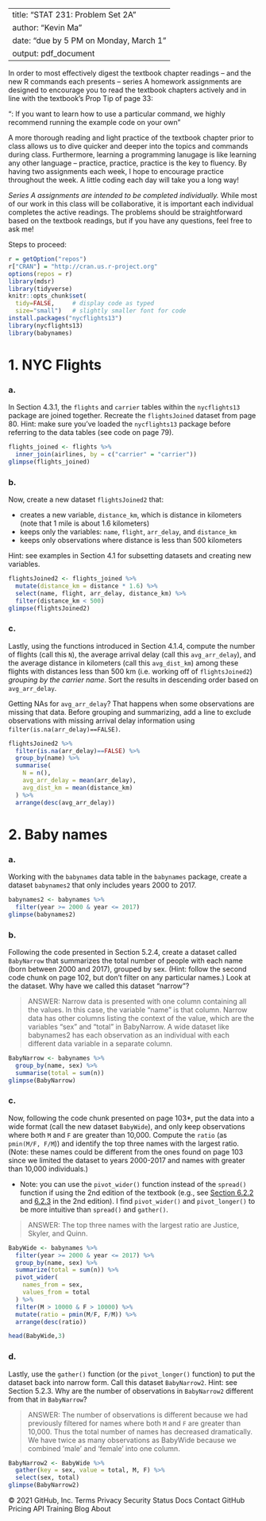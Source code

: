 
---
title: "STAT 231: Problem Set 2A"
author: "Kevin Ma"
date: "due by 5 PM on Monday, March 1"
output: pdf_document
---

In order to most effectively digest the textbook chapter readings -- and the  new R commands each presents -- series A homework assignments are designed to encourage you to read the textbook chapters actively and in line with the textbook's Prop Tip of page 33:

"\textbf{Pro Tip}: If you want to learn how to use a particular command, we highly recommend running the example code on your own" 

A more thorough reading and light practice of the textbook chapter prior to class allows us to dive quicker and deeper into the topics and commands during class.  Furthermore, learning a programming lanugage is like learning any other language -- practice, practice, practice is the key to fluency.  By having two assignments each week, I hope to encourage practice throughout the week.  A little coding each day will take you a long way!

*Series A assignments are intended to be completed individually.*  While most of our work in this class will be collaborative, it is important each individual completes the active readings.  The problems should be straightforward based on the textbook readings, but if you have any questions, feel free to ask me!

Steps to proceed:

\begin{enumerate}
\item In RStudio, go to File > Open Project, navigate to the folder with the course-content repo, select the course-content project (course-content.Rproj), and click "Open" 
\item Pull the course-content repo (e.g. using the blue-ish down arrow in the Git tab in upper right window)
\item Copy ps2A.Rmd from the course repo to your repo (see page 6 of the GitHub Classroom Guide for Stat231 if needed)
\item Close the course-content repo project in RStudio
\item Open YOUR repo project in RStudio
\item In the ps2A.Rmd file in YOUR repo, replace "YOUR NAME HERE" with your name
\item Add in your responses, committing and pushing to YOUR repo in appropriate places along the way
\item Run "Knit PDF" 
\item Upload the pdf to Gradescope.  Don't forget to select which of your pages are associated with each problem.  \textit{You will not get credit for work on unassigned pages (e.g., if you only selected the first page but your solution spans two pages, you would lose points for any part on the second page that the grader can't see).} 
\end{enumerate}

```r
r = getOption("repos")
r["CRAN"] = "http://cran.us.r-project.org"
options(repos = r)
library(mdsr)   
library(tidyverse)
knitr::opts_chunk$set(
  tidy=FALSE,     # display code as typed
  size="small")   # slightly smaller font for code
install.packages("nycflights13")
library(nycflights13)
library(babynames)
```

\newpage
# 1. NYC Flights

### a.
In Section 4.3.1, the `flights` and `carrier` tables within the `nycflights13` package are joined together.  Recreate the `flightsJoined` dataset from page 80.  Hint: make sure you've loaded the `nycflights13` package before referring to the data tables (see code on page 79).

```r
flights_joined <- flights %>% 
  inner_join(airlines, by = c("carrier" = "carrier"))
glimpse(flights_joined)
```


### b.
Now, create a new dataset `flightsJoined2` that:

* creates a new variable, `distance_km`, which is distance in kilometers (note that 1 mile is about 1.6 kilometers)
* keeps only the variables: `name`, `flight`, `arr_delay`, and `distance_km`  
* keeps only observations where distance is less than 500 kilometers 

Hint: see examples in Section 4.1 for subsetting datasets and creating new variables.  

```r
flightsJoined2 <- flights_joined %>%
  mutate(distance_km = distance * 1.6) %>%
  select(name, flight, arr_delay, distance_km) %>%
  filter(distance_km < 500)
glimpse(flightsJoined2)
```


### c.
Lastly, using the functions introduced in Section 4.1.4, compute the number of flights (call this `N`), the average arrival delay (call this `avg_arr_delay`), and the average distance in kilometers (call this `avg_dist_km`) among these flights with distances less than 500 km (i.e. working off of `flightsJoined2`) *grouping by the carrier name*.  Sort the results in descending order based on `avg_arr_delay`.

Getting NAs for `avg_arr_delay`?  That happens when some observations are missing that data.  Before grouping and summarizing, add a line to exclude observations with missing arrival delay information using `filter(is.na(arr_delay)==FALSE)`.

```r
flightsJoined2 %>%
  filter(is.na(arr_delay)==FALSE) %>%
  group_by(name) %>%
  summarise(
    N = n(),
    avg_arr_delay = mean(arr_delay),
    avg_dist_km = mean(distance_km)
  ) %>%
  arrange(desc(avg_arr_delay))
```


\newpage 
# 2. Baby names

### a. 
Working with the `babynames` data table in the `babynames` package, create a dataset `babynames2` that only includes years 2000 to 2017.

```r
babynames2 <- babynames %>%
  filter(year >= 2000 & year <= 2017)
glimpse(babynames2)
```

### b. 
Following the code presented in Section 5.2.4, create a dataset called `BabyNarrow` that summarizes the total number of people with each name (born between 2000 and 2017), grouped by sex. (Hint: follow the second code chunk on page 102, but don't filter on any particular names.)  Look at the dataset.  Why have we called this dataset "narrow"?

> ANSWER: Narrow data is presented with one column containing all the values. In this case, the variable "name" is that column. Narrow data has other columns listing the context of the value, which are the variables "sex" and "total" in BabyNarrow. A wide dataset like babynames2 has each observation as an individual with each different data variable in a separate column. 

```r
BabyNarrow <- babynames %>%
  group_by(name, sex) %>% 
  summarise(total = sum(n))
glimpse(BabyNarrow)
```

### c.
Now, following the code chunk presented on page 103*, put the data into a wide format (call the new dataset `BabyWide`), and only keep observations where both `M` and `F` are greater than 10,000.  Compute the `ratio` (as `pmin(M/F, F/M`)) and identify the top three names with the largest ratio.  (Note: these names could be different from the ones found on page 103 since we limited the dataset to years 2000-2017 and names with greater than 10,000 individuals.)

* Note: you can use the `pivot_wider()` function instead of the `spread()` function if using the 2nd edition of the textbook (e.g., see [Section 6.2.2](https://mdsr-book.github.io/mdsr2e/ch-dataII.html#pivoting-wider) and [6.2.3](https://mdsr-book.github.io/mdsr2e/ch-dataII.html#pivoting-longer) in the 2nd edition).  I find `pivot_wider()` and `pivot_longer()` to be more intuitive than `spread()` and `gather()`.

> ANSWER: The top three names with the largest ratio are Justice, Skyler, and Quinn.

```r
BabyWide <- babynames %>%
  filter(year >= 2000 & year <= 2017) %>%
  group_by(name, sex) %>%
  summarize(total = sum(n)) %>%
  pivot_wider(
    names_from = sex, 
    values_from = total
  ) %>%
  filter(M > 10000 & F > 10000) %>%
  mutate(ratio = pmin(M/F, F/M)) %>%
  arrange(desc(ratio))

head(BabyWide,3)
```

### d.
Lastly, use the `gather()` function (or the `pivot_longer()` function) to put the dataset back into narrow form.  Call this dataset `BabyNarrow2`.  Hint: see Section 5.2.3.  Why are the number of observations in `BabyNarrow2` different from that in `BabyNarrow`?

> ANSWER: The number of observations is different because we had previously filtered for names where both `M` and `F` are greater than 10,000. Thus the total number of names has decreased dramatically. We have twice as many observations as BabyWide because we combined 'male' and 'female' into one column. 

```r
BabyNarrow2 <- BabyWide %>%
  gather(key = sex, value = total, M, F) %>%
  select(sex, total)
glimpse(BabyNarrow2)

```


© 2021 GitHub, Inc.
Terms
Privacy
Security
Status
Docs
Contact GitHub
Pricing
API
Training
Blog
About

